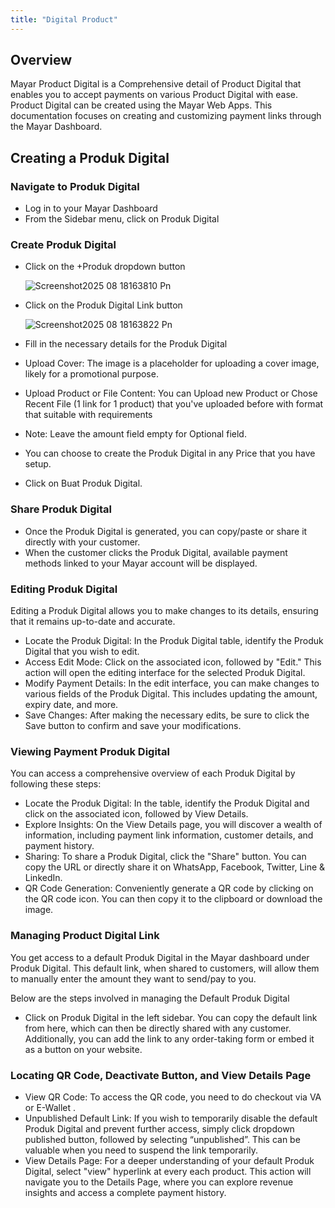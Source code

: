 ```yaml
---
title: "Digital Product"
---
```


## Overview

Mayar Product Digital is a Comprehensive detail of Product Digital that enables you to accept payments on various Product Digital with ease. Product Digital can be created using the Mayar Web Apps. This documentation focuses on creating and customizing payment links through the Mayar Dashboard.

## Creating a Produk Digital

### Navigate to Produk Digital

- Log in to your Mayar Dashboard
- From the Sidebar menu, click on Produk Digital

### Create Produk Digital

- Click on the \+Produk dropdown button

  ![Screenshot2025 08 18163810 Pn](/images/Screenshot2025-08-18163810.png)
- Click on the Produk Digital Link button

  ![Screenshot2025 08 18163822 Pn](/images/Screenshot2025-08-18163822.png)
- Fill in the necessary details for the Produk Digital
- Upload Cover: The image is a placeholder for uploading a cover image, likely for a promotional purpose.
- Upload Product or File Content: You can Upload new Product or Chose Recent File (1 link for 1 product) that you've uploaded before with format that suitable with requirements
- Note: Leave the amount field empty for Optional field.
- You can choose to create the Produk Digital in any Price that you have setup.
- Click on Buat Produk Digital.

### Share Produk Digital

- Once the Produk Digital is generated, you can copy/paste or share it directly with your customer.
- When the customer clicks the Produk Digital, available payment methods linked to your Mayar account will be displayed.

### Editing Produk Digital

Editing a Produk Digital allows you to make changes to its details, ensuring that it remains up-to-date and accurate.

- Locate the Produk Digital: In the Produk Digital table, identify the Produk Digital that you wish to edit.
- Access Edit Mode: Click on the associated icon, followed by "Edit." This action will open the editing interface for the selected Produk Digital.
- Modify Payment Details: In the edit interface, you can make changes to various fields of the Produk Digital. This includes updating the amount, expiry date, and more.
- Save Changes: After making the necessary edits, be sure to click the Save button to confirm and save your modifications.

### Viewing Payment Produk Digital

You can access a comprehensive overview of each Produk Digital by following these steps:

- Locate the Produk Digital: In the table, identify the Produk Digital and click on the associated icon, followed by View Details.
- Explore Insights: On the View Details page, you will discover a wealth of information, including payment link information, customer details, and payment history.
- Sharing: To share a Produk Digital, click the "Share" button. You can copy the URL or directly share it on WhatsApp, Facebook, Twitter, Line & LinkedIn.
- QR Code Generation: Conveniently generate a QR code by clicking on the QR code icon. You can then copy it to the clipboard or download the image.

### Managing Product Digital Link

You get access to a default Produk Digital in the Mayar dashboard under Produk Digital. This default link, when shared to customers, will allow them to manually enter the amount they want to send/pay to you.

Below are the steps involved in managing the Default Produk Digital

- Click on Produk Digital in the left sidebar. You can copy the default link from here, which can then be directly shared with any customer. Additionally, you can add the link to any order-taking form or embed it as a button on your website.

### Locating QR Code, Deactivate Button, and View Details Page

- View QR Code: To access the QR code, you need to do checkout via VA or E-Wallet .
- Unpublished Default Link: If you wish to temporarily disable the default Produk Digital and prevent further access, simply click dropdown published button, followed by selecting “unpublished”. This can be valuable when you need to suspend the link temporarily.
- View Details Page: For a deeper understanding of your default Produk Digital, select "view" hyperlink at every each product. This action will navigate you to the Details Page, where you can explore revenue insights and access a complete payment history.
